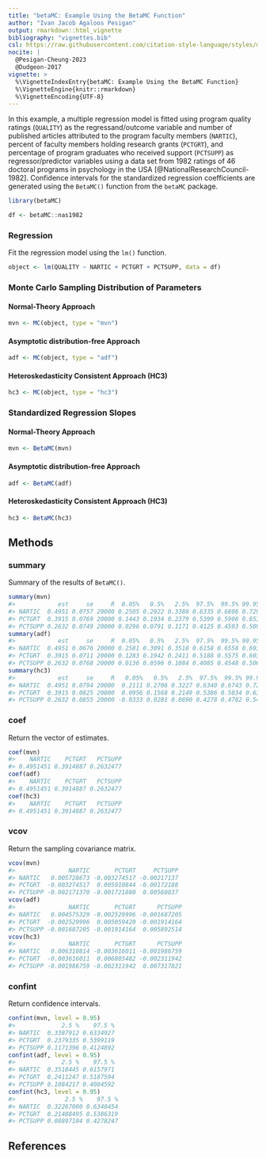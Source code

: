 ```yaml
---
title: "betaMC: Example Using the BetaMC Function"
author: "Ivan Jacob Agaloos Pesigan"
output: rmarkdown::html_vignette
bibliography: "vignettes.bib"
csl: https://raw.githubusercontent.com/citation-style-language/styles/master/apa.csl
nocite: |
  @Pesigan-Cheung-2023
  @Dudgeon-2017
vignette: >
  %\VignetteIndexEntry{betaMC: Example Using the BetaMC Function}
  %\VignetteEngine{knitr::rmarkdown}
  %\VignetteEncoding{UTF-8}
---
```




In this example, a multiple regression model is fitted
using program quality ratings (`QUALITY`) as the regressand/outcome variable
and number of published articles attributed to the program faculty members (`NARTIC`),
percent of faculty members holding research grants (`PCTGRT`), and
percentage of program graduates who received support (`PCTSUPP`) as regressor/predictor variables
using a data set from 1982 ratings of 46 doctoral programs in psychology in the USA [@NationalResearchCouncil-1982].
Confidence intervals for the standardized regression coefficients are generated
using the `BetaMC()` function from the `betaMC` package.


``` r
library(betaMC)
```




``` r
df <- betaMC::nas1982
```

### Regression

Fit the regression model using the `lm()` function.


``` r
object <- lm(QUALITY ~ NARTIC + PCTGRT + PCTSUPP, data = df)
```

### Monte Carlo Sampling Distribution of Parameters

#### Normal-Theory Approach


``` r
mvn <- MC(object, type = "mvn")
```

#### Asymptotic distribution-free Approach


``` r
adf <- MC(object, type = "adf")
```

#### Heteroskedasticity Consistent Approach (HC3)


``` r
hc3 <- MC(object, type = "hc3")
```

### Standardized Regression Slopes

#### Normal-Theory Approach


``` r
mvn <- BetaMC(mvn)
```

#### Asymptotic distribution-free Approach


``` r
adf <- BetaMC(adf)
```

#### Heteroskedasticity Consistent Approach (HC3)


``` r
hc3 <- BetaMC(hc3)
```

## Methods

### summary

Summary of the results of `BetaMC()`.


``` r
summary(mvn)
#>            est     se     R  0.05%   0.5%   2.5%  97.5%  99.5% 99.95%
#> NARTIC  0.4951 0.0757 20000 0.2505 0.2922 0.3388 0.6335 0.6806 0.7295
#> PCTGRT  0.3915 0.0769 20000 0.1443 0.1934 0.2379 0.5399 0.5906 0.6539
#> PCTSUPP 0.2632 0.0749 20000 0.0296 0.0791 0.1171 0.4125 0.4593 0.5091
summary(adf)
#>            est     se     R  0.05%   0.5%   2.5%  97.5%  99.5% 99.95%
#> NARTIC  0.4951 0.0676 20000 0.2581 0.3091 0.3518 0.6158 0.6558 0.6931
#> PCTGRT  0.3915 0.0711 20000 0.1283 0.1942 0.2411 0.5188 0.5575 0.6031
#> PCTSUPP 0.2632 0.0768 20000 0.0136 0.0596 0.1084 0.4085 0.4548 0.5068
summary(hc3)
#>            est     se     R   0.05%   0.5%   2.5%  97.5%  99.5% 99.95%
#> NARTIC  0.4951 0.0794 20000  0.2111 0.2706 0.3227 0.6340 0.6743 0.7262
#> PCTGRT  0.3915 0.0825 20000  0.0956 0.1568 0.2149 0.5386 0.5834 0.6322
#> PCTSUPP 0.2632 0.0855 20000 -0.0333 0.0281 0.0890 0.4278 0.4782 0.5478
```

### coef

Return the vector of estimates.


``` r
coef(mvn)
#>    NARTIC    PCTGRT   PCTSUPP 
#> 0.4951451 0.3914887 0.2632477
coef(adf)
#>    NARTIC    PCTGRT   PCTSUPP 
#> 0.4951451 0.3914887 0.2632477
coef(hc3)
#>    NARTIC    PCTGRT   PCTSUPP 
#> 0.4951451 0.3914887 0.2632477
```

### vcov

Return the sampling covariance matrix.


``` r
vcov(mvn)
#>               NARTIC       PCTGRT     PCTSUPP
#> NARTIC   0.005728673 -0.003274517 -0.00217137
#> PCTGRT  -0.003274517  0.005910844 -0.00172188
#> PCTSUPP -0.002171370 -0.001721880  0.00560837
vcov(adf)
#>               NARTIC       PCTGRT      PCTSUPP
#> NARTIC   0.004575329 -0.002529996 -0.001687205
#> PCTGRT  -0.002529996  0.005059420 -0.001914164
#> PCTSUPP -0.001687205 -0.001914164  0.005892514
vcov(hc3)
#>               NARTIC       PCTGRT      PCTSUPP
#> NARTIC   0.006310814 -0.003616011 -0.001986759
#> PCTGRT  -0.003616011  0.006805482 -0.002311942
#> PCTSUPP -0.001986759 -0.002311942  0.007317821
```

### confint

Return confidence intervals.


``` r
confint(mvn, level = 0.95)
#>             2.5 %    97.5 %
#> NARTIC  0.3387912 0.6334927
#> PCTGRT  0.2379335 0.5399119
#> PCTSUPP 0.1171396 0.4124892
confint(adf, level = 0.95)
#>             2.5 %    97.5 %
#> NARTIC  0.3518445 0.6157971
#> PCTGRT  0.2411247 0.5187594
#> PCTSUPP 0.1084217 0.4084592
confint(hc3, level = 0.95)
#>              2.5 %    97.5 %
#> NARTIC  0.32267000 0.6340454
#> PCTGRT  0.21488495 0.5386319
#> PCTSUPP 0.08897104 0.4278247
```

## References
